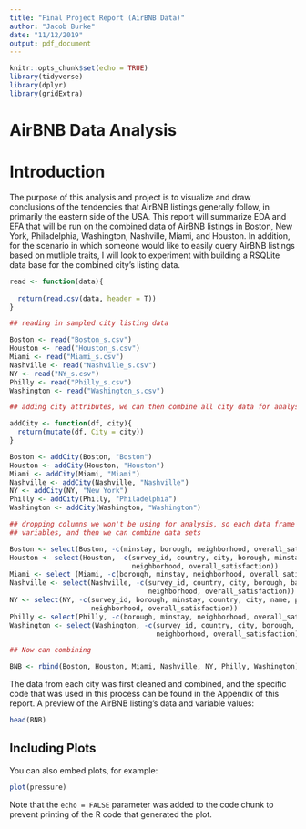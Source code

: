 ```yaml
---
title: "Final Project Report (AirBNB Data)"
author: "Jacob Burke"
date: "11/12/2019"
output: pdf_document
---
```


```r
knitr::opts_chunk$set(echo = TRUE)
library(tidyverse)
library(dplyr)
library(gridExtra)
```

# AirBNB Data Analysis 

# Introduction

The purpose of this analysis and project is to visualize and draw conclusions of the tendencies that AirBNB listings generally follow, in primarily the eastern side of the USA. This report will summarize EDA and EFA that will be run on the combined data of AirBNB listings in Boston, New York, Philadelphia, Washington, Nashville, Miami, and Houston. In addition, for the scenario in which someone would like to easily query AirBNB listings based on mutliple traits, I will look to experiment with building a RSQLite data base for the combined city's listing data. 

```r

read <- function(data){
  
  return(read.csv(data, header = T))
}

## reading in sampled city listing data 

Boston <- read("Boston_s.csv")
Houston <- read("Houston_s.csv")
Miami <- read("Miami_s.csv")
Nashville <- read("Nashville_s.csv")
NY <- read("NY_s.csv")
Philly <- read("Philly_s.csv")
Washington <- read("Washington_s.csv")

## adding city attributes, we can then combine all city data for analysis

addCity <- function(df, city){
  return(mutate(df, City = city))
}

Boston <- addCity(Boston, "Boston")
Houston <- addCity(Houston, "Houston")
Miami <- addCity(Miami, "Miami")
Nashville <- addCity(Nashville, "Nashville")
NY <- addCity(NY, "New York")
Philly <- addCity(Philly, "Philadelphia")
Washington <- addCity(Washington, "Washington")

## dropping columns we won't be using for analysis, so each data frame is of the same value of 
## variables, and then we can combine data sets 

Boston <- select(Boston, -c(minstay, borough, neighborhood, overall_satisfaction))
Houston <- select(Houston, -c(survey_id, country, city, borough, minstay, bathrooms, name, location, 
                              neighborhood, overall_satisfaction))
Miami <- select (Miami, -c(borough, minstay, neighborhood, overall_satisfaction))
Nashville <- select(Nashville, -c(survey_id, country, city, borough, bathrooms, minstay, location, 
                                  neighborhood, overall_satisfaction))
NY <- select(NY, -c(survey_id, borough, minstay, country, city, name, property_type, location, bathrooms, 
                    neighborhood, overall_satisfaction))
Philly <- select(Philly, -c(borough, minstay, neighborhood, overall_satisfaction))
Washington <- select(Washington, -c(survey_id, country, city, borough, bathrooms, minstay, location, 
                                    neighborhood, overall_satisfaction))

## Now can combining 

BNB <- rbind(Boston, Houston, Miami, Nashville, NY, Philly, Washington)

```

The data from each city was first cleaned and combined, and the specific code that was used in this process can be found in the Appendix of this report. A preview of the AirBNB listing's data and variable values:

```r

head(BNB)

```

## Including Plots

You can also embed plots, for example:

```r
plot(pressure)
```

Note that the `echo = FALSE` parameter was added to the code chunk to prevent printing of the R code that generated the plot.
